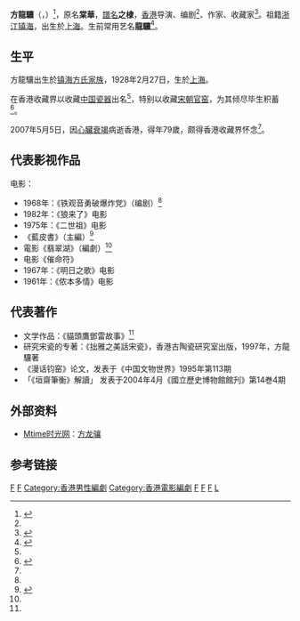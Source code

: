 '''方龍驤'''（{{lang-en|'''Loong Hsiang Fang'''}}，{{bd|1928年|2月27日|2007年|5月5日|catIdx=F方}}）<ref name="Fang">{{cite web |url=http://people.mtime.com/1172055/ |title=Loong Hsiang Fang 方龙骧 |publisher=[[时光网|时光网]] |accessdate=2014-06-21 |archive-date=2019-10-01 |archive-url=https://web.archive.org/web/20191001014152/http://people.mtime.com/1172055/ |dead-url=no }}</ref>，原名'''棠華'''，[[譜名|譜名]]'''之棣'''，[[香港|香港]]导演、编剧<ref name="Fang"/>、作家、收藏家<ref name="fang antique">{{cite web |url=http://hk.apple.nextmedia.com/supplement/columnist/%E6%B2%88%E8%A5%BF%E5%9F%8E/art/20130507/18251278 |title=蘋果樹下：骨董痴龍驤 |publisher=[[蘋果日報_(香港)|苹果日报]] |date=2013年5月7日 |accessdate=2014-06-21 |archive-date=2016-03-04 |archive-url=https://web.archive.org/web/20160304201232/http://hk.apple.nextmedia.com/supplement/columnist/%E6%B2%88%E8%A5%BF%E5%9F%8E/art/20130507/18251278 |dead-url=no }}</ref>。祖籍[[浙江|浙江]][[镇海|镇海]]，出生於[[上海|上海]]。生前常用艺名'''龍驤'''<ref >{{cite web |url=http://www.ctfa.org.tw/song100/years/50/02.php |title=《金鳳凰》Mischievous Girl |publisher=歌声舞影 |accessdate=2014-06-21 |archive-date=2018-08-01 |archive-url=https://web.archive.org/web/20180801220354/http://www.ctfa.org.tw/song100/years/50/02.php |dead-url=no }}</ref>。

==生平==
方龍驤出生於[[镇海方氏家族|镇海方氏家族]]，1928年2月27日，生於[[上海|上海]]。

在香港收藏界以收藏[[中国瓷器|中国瓷器]]出名<ref name="fang antique"/>，特别以收藏[[宋朝|宋朝]][[官窑|官窑]]，为其倾尽毕生积蓄<ref name="Fang song">{{cite web|url=http://www.hket.com/eti/article/acd0945b-0a31-4188-91c5-72b9b026212a-259048|title=方龍驤與宋瓷共處才不寂寞|publisher=[[经济日报|经济日报]]|date=2004年08月30日 星期一|accessdate=2014-06-21}}{{dead link|date=2018年3月 |bot=InternetArchiveBot |fix-attempted=yes }}</ref>。

2007年5月5日，因[[心臟衰竭|心臟衰竭]]病逝香港，得年79歲，颇得香港收藏界怀念<ref name="fang antique"/>。

==代表影视作品==
电影：
* 1968年：《铁观音勇破爆炸党》（编剧）<ref name="Fang"/>
* 1982年：《狼来了》电影
* 1975年：《二世祖》电影
* 《藍皮書》（主編）<ref name="Fang movie">{{cite web |url=http://fengshui-magazine.com.hk/No.100-Oct05/A101.htm |title=煩惱皆因成龍起 |author=文‧[[劉乃濟|劉乃濟]] |accessdate=2014-06-21 |archive-date=2018-02-26 |archive-url=https://web.archive.org/web/20180226202337/http://fengshui-magazine.com.hk/No.100-Oct05/A101.htm |dead-url=no }}</ref>
* 電影《翡翠湖》（編劇）<ref name="Fang movie"/>
* 电影《催命符》
* 1967年：《明日之歌》电影
* 1961年：《侬本多情》电影

==代表著作==
* 文学作品：《貓頭鷹鄧雷故事》<ref name="fang antique"/>
* 研究宋瓷的专著：《拙雅之美話宋瓷》，香港古陶瓷研究室出版，1997年，方龍驤著
* 《漫话钧窑》论文，发表于《中国文物世界》1995年第113期
* 「《垣齋筆衡》解讀」 发表于2004年4月《國立歷史博物館館刋》第14巻4期

==外部资料==
* [[时光网|Mtime时光网]]：[http://people.mtime.com/1172055/ 方龙骧] {{Wayback|url=http://people.mtime.com/1172055/ |date=20191001014152 }}

==参考链接==
{{reflist|2}}

[[Category:香港导演|F]]
[[Category:香港宁波人|F]]
[[Category:香港男性編劇|Category:香港男性編劇]]
[[Category:香港電影編劇|Category:香港電影編劇]]
[[Category:镇海县人|F]]
[[Category:宁波裔上海人|F]]
[[Category:香港收藏家|F]]
[[Category:镇海方氏家族|L]]